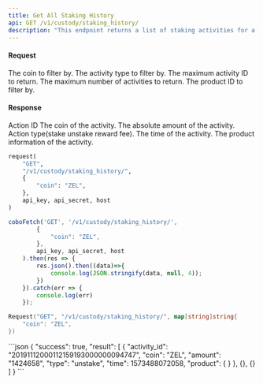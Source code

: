 ```yaml
---
title: Get All Staking History
api: GET /v1/custody/staking_history/ 
description: "This endpoint returns a list of staking activities for a given coin, with optional filters for activity type, maximum ID, limit, and product ID. The response includes the activity ID, coin, amount, type, raw type, time, and product information."
---
```

#### Request
<ParamField body="coin" type="String" >The coin to filter by.</ParamField> 
<ParamField body="type" type="String" >The activity type to filter by.</ParamField> 
<ParamField body="max_id" type="String" >The maximum activity ID to return.</ParamField> 
<ParamField body="limit" type="String" >The maximum number of activities to return.</ParamField> 
<ParamField body="product_id" type="Int" >The product ID to filter by.</ParamField> 

#### Response
<ResponseField name="id" type="String" >Action ID</ResponseField> 
<ResponseField name="coin" type="String" >The coin of the activity.</ResponseField> 
<ResponseField name="amount" type="String" >The absolute amount of the activity.</ResponseField>
<ResponseField name="type" type="String" >Action type(stake unstake reward fee).</ResponseField>
<ResponseField name="time" type="Int" >The time of the activity.</ResponseField> 
<ResponseField name="product" type="Dict" >The product information of the activity.</ResponseField> 
<RequestExample>
```python Python
request(
    "GET",
    "/v1/custody/staking_history/",
    {
        "coin": "ZEL",
    },
    api_key, api_secret, host
)
```
```javascript JavaScript
coboFetch('GET', '/v1/custody/staking_history/',
        {
            "coin": "ZEL",
        },
        api_key, api_secret, host
    ).then(res => {
        res.json().then((data)=>{
            console.log(JSON.stringify(data, null, 4));
        })
    }).catch(err => {
        console.log(err)
    });
```
```go Go
Request("GET", "/v1/custody/staking_history/", map[string]string{
    "coin": "ZEL",
})
```
</RequestExample>

<ResponseExample>
```json
{
  "success": true,
  "result": [
    {
      "activity_id": "20191112000112159193000000094747",
      "coin": "ZEL",
      "amount": "1424658",
      "type": "unstake",
      "time": 1573488072058,
      "product": {
      }
    },
    {},
    {}
  ]
}
```
</ResponseExample>
